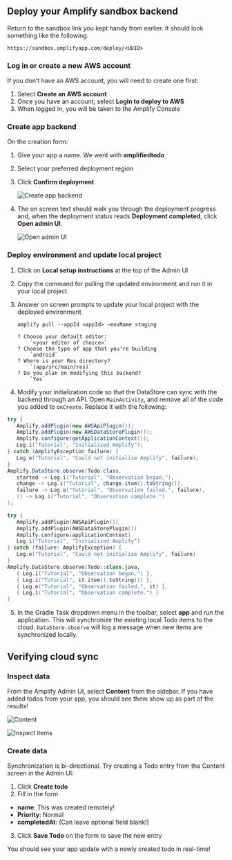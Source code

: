 ## Deploy your Amplify sandbox backend

Return to the sandbox link you kept handy from earlier. It should look something like the following.

```
https://sandbox.amplifyapp.com/deploy/<UUID>
```

### Log in or create a new AWS account

If you don’t have an AWS account, you will need to create one first:
1. Select **Create an AWS account**
2. Once you have an account, select **Login to deploy to AWS**
3. When logged in, you will be taken to the Amplify Console

### Create app backend
On the creation form:
<!-- // spell-checker: disable-next-line -->
1. Give your app a name. We went with **amplifiedtodo**
2. Select your preferred deployment region
3. Click **Confirm deployment**

    ![Create app backend](/images/lib/getting-started/android/connect-to-cloud-create-app-backend.png)

4. The on screen text should walk you through the deployment progress and, when the deployment status reads **Deployment completed**, click **Open admin UI**.

    ![Open admin UI](/images/lib/getting-started/android/connect-to-cloud-open-admin-ui.png)

### Deploy environment and update local project

1. Click on **Local setup instructions** at the top of the Admin UI
2. Copy the command for pulling the updated environment and run it in your local project
3. Answer on screen prompts to update your local project with the deployed environment

    ```
    amplify pull --appId <appId> —envName staging

    ? Choose your default editor:
        `<your editor of choice>`
    ? Choose the type of app that you're building
        `android`
    ? Where is your Res directory?
        `(app/src/main/res)`
    ? Do you plan on modifying this backend?
        `Yes`
    ```
   
4. Modify your initialization code so that the DataStore can sync with the backend through an API. Open `MainActivity`, and remove all of the code you added to `onCreate`. Replace it with the following:

   <BlockSwitcher>
  <Block name="Java">

   ```java
  try {
      Amplify.addPlugin(new AWSApiPlugin());
      Amplify.addPlugin(new AWSDataStorePlugin());
      Amplify.configure(getApplicationContext());
      Log.i("Tutorial", "Initialized Amplify");
  } catch (AmplifyException failure) {
      Log.e("Tutorial", "Could not initialize Amplify", failure);
  }
  Amplify.DataStore.observe(Todo.class,
      started -> Log.i("Tutorial", "Observation began."),
      change -> Log.i("Tutorial", change.item().toString()),
      failure -> Log.e("Tutorial", "Observation failed.", failure),
      () -> Log.i("Tutorial", "Observation complete.")
  );
  ```

   </Block>

   <Block name="Kotlin">

   ```kotlin
  try {
      Amplify.addPlugin(AWSApiPlugin())
      Amplify.addPlugin(AWSDataStorePlugin())
      Amplify.configure(applicationContext)
      Log.i("Tutorial", "Initialized Amplify")
  } catch (failure: AmplifyException) {
      Log.e("Tutorial", "Could not initialize Amplify", failure)
  }
  Amplify.DataStore.observe(Todo::class.java,
      { Log.i("Tutorial", "Observation began.") },
      { Log.i("Tutorial", it.item().toString()) },
      { Log.e("Tutorial", "Observation failed.", it) },
      { Log.i("Tutorial", "Observation complete.") }
  )
  ```

   </Block>
  </BlockSwitcher>

5. In the Gradle Task dropdown menu in the toolbar, select **app** and run the application. This will synchronize the existing local Todo items to the cloud. `DataStore.observe` will log a message when new items are synchronized locally.

## Verifying cloud sync

### Inspect data

From the Amplify Admin UI, select **Content** from the sidebar. If you have added todos from your app, you should see them show up as part of the results!

![Content](/images/lib/getting-started/android/add-api-verify-sync-sidebar.png)

![Inspect items](/images/lib/getting-started/android/add-api-verify-sync-inspect-items.png)

### Create data

Synchronization is bi-directional. Try creating a Todo entry from the Content screen in the Admin UI:
1. Click **Create todo**
2. Fill in the form
  - **name**: This was created remotely!
  - **Priority**: Normal
  - **completedAt**: (Can leave optional field blank!)
3. Click **Save Todo** on the form to save the new entry

You should see your app update with a newly created todo in real-time!
